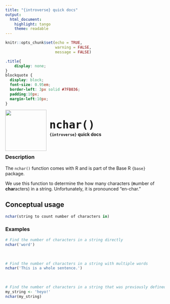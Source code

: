 ```yaml
---
title: "{introverse} quick docs"
output: 
  html_document:
    highlight: tango
    theme: readable
---
```



```r
knitr::opts_chunk$set(echo = TRUE, 
                      warning = FALSE, 
                      message = FALSE)
```

```css
.title{
    display: none;
}
blockquote {
  display: block;
  font-size: 0.95em;
  border-left: 3px solid #7FB036;
  padding:10px;
  margin-left:10px;
}
```

<div>
<br>
 <img src = "logo.png" style = "float:left;height:130px;margin-top:-20px;">
 <span style = "font-weight:bold;font-size:40px;"> 
  &nbsp;<code>nchar()</code>
 </span>
 <br>
 <b>&nbsp;&nbsp;&nbsp;<code>{introverse}</code> quick docs</b>
</div>
<br>

### Description

The `nchar()` function comes with R and is part of the Base R `{base}` package.
  
We use this function to determine the how many characters (**n**umber of **char**acters) in a string. Unfortunately, it is pronounced "en-char."




## Conceptual usage 

```r
nchar(string to count number of characters in)
```

### Examples


```r
# Find the number of characters in a string directly
nchar('word')
```

<br>  <!-- Do not delete the <br>, and make sure to keep the previous and following lines blank. -->


```r
# Find the number of characters in a string with multiple words
nchar('This is a whole sentence.')
```

<br>  <!-- Do not delete the <br>, and make sure to keep the previous and following lines blank. -->


```r
# Find the number of characters in a string that was previously defined as a variable.
my_string <- 'heyo!'
nchar(my_string)
```
